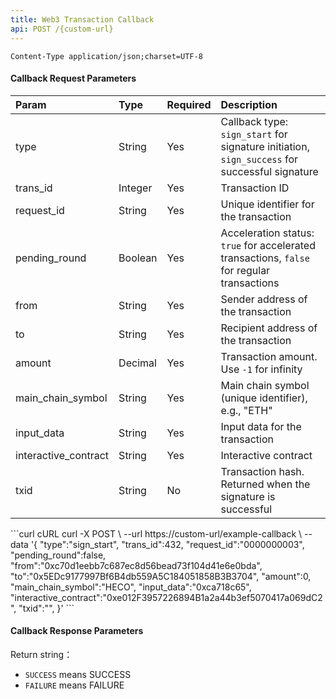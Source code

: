 ---
title: Web3 Transaction Callback
api: POST /{custom-url}
---

`Content-Type application/json;charset=UTF-8`


#### Callback Request Parameters


| Param                | Type    | Required | Description                                         |
| :------------------- | :------ | :------- | :-------------------------------------------------- |
| type                 | String  | Yes      | Callback type: `sign_start` for signature initiation, `sign_success` for successful signature |
| trans_id             | Integer | Yes      | Transaction ID                                      |
| request_id           | String  | Yes      | Unique identifier for the transaction                |
| pending_round        | Boolean | Yes      | Acceleration status: `true` for accelerated transactions, `false` for regular transactions |
| from                 | String  | Yes      | Sender address of the transaction                    |
| to                   | String  | Yes      | Recipient address of the transaction                 |
| amount               | Decimal | Yes      | Transaction amount. Use `-1` for infinity            |
| main_chain_symbol    | String  | Yes      | Main chain symbol (unique identifier), e.g., "ETH"   |
| input_data           | String  | Yes      | Input data for the transaction                       |
| interactive_contract | String  | Yes      | Interactive contract                                 |
| txid                 | String  | No       | Transaction hash. Returned when the signature is successful  |


<RequestExample>
  ```curl cURL
  curl -X POST \
  --url https://custom-url/example-callback \
  --data '{
        "type":"sign_start",
        "trans_id":432,
        "request_id":"0000000003",
        "pending_round":false,
        "from":"0xc70d1eebb7c687ec8d56bead73f104d41e6e0bda",
        "to":"0x5EDc9177997Bf6B4db559A5C184051858B3B3704",
        "amount":0,
        "main_chain_symbol":"HECO",
        "input_data":"0xca718c65",
        "interactive_contract":"0xe012F3957226894B1a2a44b3ef5070417a069dC2",
        "txid":"",
  }'
  ```
</RequestExample>


####  Callback Response Parameters

Return string：
* `SUCCESS` means SUCCESS
* `FAILURE` means FAILURE